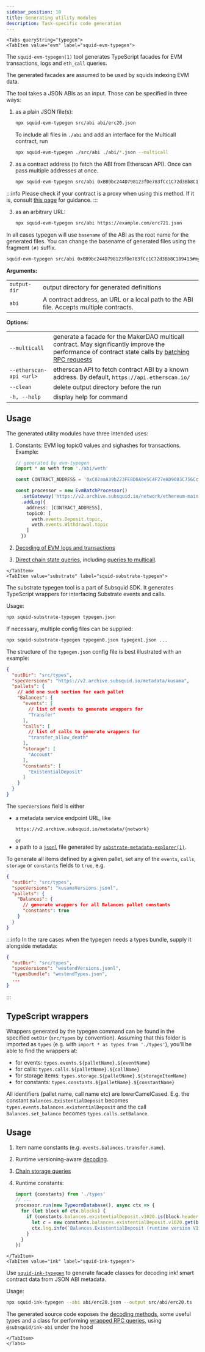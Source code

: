 ```yaml
---
sidebar_position: 10
title: Generating utility modules
description: Task-specific code generation
---
```



```mdx-code-block
<Tabs queryString="typegen">
<TabItem value="evm" label="squid-evm-typegen">
```

The `squid-evm-typegen(1)` tool generates TypeScript facades for EVM transactions, logs and `eth_call` queries.

The generated facades are assumed to be used by squids indexing EVM data.

The tool takes a JSON ABIs as an input. Those can be specified in three ways:

1. as a plain JSON file(s):

   ```bash
   npx squid-evm-typegen src/abi abi/erc20.json
   ```
   To include all files in `./abi` and add an interface for the Multicall contract, run
   ```bash
   npx squid-evm-typegen ./src/abi ./abi/*.json --multicall
   ```

2. as a contract address (to fetch the ABI from Etherscan API). Once can pass multiple addresses at once.

   ```bash
   npx squid-evm-typegen src/abi 0xBB9bc244D798123fDe783fCc1C72d3Bb8C189413
   ```

:::info
Please check if your contract is a proxy when using this method. If it is, consult [this page](/sdk/resources/evm/proxy-contracts) for guidance.
:::

3. as an arbitrary URL:

   ```bash
   npx squid-evm-typegen src/abi https://example.com/erc721.json
   ```

In all cases typegen will use `basename` of the ABI as the root name for the generated files. You can change the basename of generated files using the fragment `(#)` suffix.

```bash
squid-evm-typegen src/abi 0xBB9bc244D798123fDe783fCc1C72d3Bb8C189413#my-contract-name
```

**Arguments:**

|                        |                                                           |
|------------------------|-----------------------------------------------------------|
|  `output-dir`          | output directory for generated definitions                |
|  `abi`                 | A contract address, an URL or a local path to the ABI file. Accepts multiple contracts. |


**Options:**

|                           |                                                          |
|---------------------------|----------------------------------------------------------|
|  `--multicall`            | generate a facade for the MakerDAO multicall contract. May significantly improve the performance of contract state calls by [batching RPC requests](/sdk/resources/tools/typegen/state-queries/?typegen=evm#batch-state-queries) |
|  `--etherscan-api <url>`  | etherscan API to fetch contract ABI by a known address. By default, `https://api.etherscan.io/`   |
|  `--clean`                | delete output directory before the run                   |
|  `-h, --help`             | display help for command                                 |


## Usage

The generated utility modules have three intended uses:

1. Constants: EVM log topic0 values and sighashes for transactions. Example:
   ```ts
   // generated by evm-typegen
   import * as weth from './abi/weth'

   const CONTRACT_ADDRESS = '0xC02aaA39b223FE8D0A0e5C4F27eAD9083C756Cc2'.toLowerCase()

   const processor = new EvmBatchProcessor()
     .setGateway('https://v2.archive.subsquid.io/network/ethereum-mainnet')
     .addLog({
       address: [CONTRACT_ADDRESS],
       topic0: [
         weth.events.Deposit.topic,
         weth.events.Withdrawal.topic
       ]
     })
   ```
2. [Decoding of EVM logs and transactions](/sdk/resources/tools/typegen/decoding/?typegen=evm)

3. [Direct chain state queries](/sdk/resources/tools/typegen/state-queries/?typegen=evm), including [queries to multicall](/sdk/resources/tools/typegen/state-queries/?typegen=evm#batch-state-queries).

```mdx-code-block
</TabItem>
<TabItem value="substrate" label="squid-substrate-typegen">
```

The substrate typegen tool is a part of Subsquid SDK. It generates TypeScript wrappers for interfacing Substrate events and calls.

Usage:

```bash
npx squid-substrate-typegen typegen.json
```
If necessary, multiple config files can be supplied:
```bash
npx squid-substrate-typegen typegen0.json typegen1.json ...
```

The structure of the `typegen.json` config file is best illustrated with an example:
```json
{
  "outDir": "src/types",
  "specVersions": "https://v2.archive.subsquid.io/metadata/kusama",
  "pallets": {
    // add one such section for each pallet
    "Balances": {
      "events": [
        // list of events to generate wrappers for
        "Transfer"
      ],
      "calls": [
        // list of calls to generate wrappers for
        "transfer_allow_death"
      ],
      "storage": [
        "Account"
      ],
      "constants": [
        "ExistentialDeposit"
      ]
    }
  }
}
```
The `specVersions` field is either
 - a metadata service endpoint URL, like
   ```
   https://v2.archive.subsquid.io/metadata/{network}
   ```
   or
 - a path to a [`jsonl`](https://jsonlines.org) file generated by [`substrate-metadata-explorer(1)`](https://github.com/subsquid/squid-sdk/tree/master/substrate/substrate-metadata-explorer).


To generate all items defined by a given pallet, set any of the `events`, `calls`, `storage` or `constants` fields to `true`, e.g.

```json
{
  "outDir": "src/types",
  "specVersions": "kusamaVersions.jsonl",
  "pallets": {
    "Balances": {
      // generate wrappers for all Balances pallet constants
      "constants": true
    }
  }
}
```

:::info
In the rare cases when the typegen needs a types bundle, supply it alongside metadata:
```json
{
  "outDir": "src/types",
  "specVersions": "westendVersions.jsonl",
  "typesBundle": "westendTypes.json",
  ...
}
```
:::

## TypeScript wrappers

Wrappers generated by the typegen command can be found in the specified `outDir` (`src/types` by convention). Assuming that this folder is imported as `types` (e.g. with `import * as types from './types'`), you'll be able to find the wrappers at:
 - for events: `types.events.${palletName}.${eventName}`
 - for calls: `types.calls.${palletName}.${callName}`
 - for storage items: `types.storage.${palletName}.${storageItemName}`
 - for constants: `types.constants.${palletName}.${constantName}`

All identifiers (pallet name, call name etc) are lowerCamelCased. E.g. the constant ```Balances.ExistentialDeposit``` becomes ```types.events.balances.existentialDeposit``` and the call ```Balances.set_balance``` becomes ```types.calls.setBalance```.

## Usage

1. Item name constants (e.g. `events.balances.transfer.name`).

2. Runtime versioning-aware [decoding](/sdk/resources/tools/typegen/decoding/?typegen=substrate).

3. [Chain storage queries](/sdk/resources/tools/typegen/state-queries/?typegen=substrate)

4. Runtime constants:
   ```typescript
   import {constants} from './types'
   // ...
   processor.run(new TypeormDatabase(), async ctx => {
     for (let block of ctx.blocks) {
       if (constants.balances.existentialDeposit.v1020.is(block.header)) {
         let c = new constants.balances.existentialDeposit.v1020.get(block.header)
         ctx.log.info(`Balances.ExistentialDeposit (runtime version V1020): ${c}`)
       }
     }
   })
   ```

```mdx-code-block
</TabItem>
<TabItem value="ink" label="squid-ink-typegen">
```

Use [`squid-ink-typegen`](https://github.com/subsquid/squid-sdk/tree/master/substrate/ink-typegen) to generate facade classes for decoding ink! smart contract data from JSON ABI metadata.

Usage:

```bash
npx squid-ink-typegen --abi abi/erc20.json --output src/abi/erc20.ts
```

The generated source code exposes the [decoding methods](/sdk/resources/tools/typegen/decoding/?typegen=ink), some useful types and a class for performing [wrapped RPC queries](/sdk/resources/tools/typegen/state-queries/?typegen=ink), using `@subsquid/ink-abi` under the hood

```mdx-code-block
</TabItem>
</Tabs>
```
